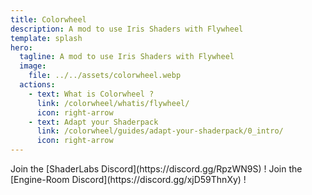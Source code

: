 ```yaml
---
title: Colorwheel
description: A mod to use Iris Shaders with Flywheel
template: splash
hero:
  tagline: A mod to use Iris Shaders with Flywheel
  image:
    file: ../../assets/colorwheel.webp
  actions:
    - text: What is Colorwheel ?
      link: /colorwheel/whatis/flywheel/
      icon: right-arrow
    - text: Adapt your Shaderpack
      link: /colorwheel/guides/adapt-your-shaderpack/0_intro/
      icon: right-arrow
---
```




<BannerImage />

<CardGrid stagger>
	<Card title="Need help with shaders ?" icon="sun">
    Join the [ShaderLabs Discord](https://discord.gg/RpzWN9S) !
	</Card>
	<Card title="Need help with Flywheel ?" icon="setting">
    Join the [Engine-Room Discord](https://discord.gg/xjD59ThnXy) !
	</Card>
</CardGrid>
